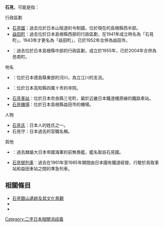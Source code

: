 {{disambig|cat=二字地名消歧義}}

'''石見'''，可能是指：

; 行政區劃
* [[石見國|石見國]]：過去位於日本山陰道的令制國，位於現在的島根縣西半部。
* [[益田町|益田町]]：過去位於日本島根縣西部的行政區劃，在1941年成立時名為「石見町」，1943年才更名為「益田町」，已於1952年合併為益田市。
* {{Tsl|ja|石見町}}：過去位於日本島根縣中部的行政區劃，成立於1955年，已於2004年合併為邑南町。

; 地名
* {{Tsl|ja|石見川 (徳島県)|石見川 (德島縣)}}：位於日本德島縣東部的河川，為立江川的支流。
* {{Tsl|ja|石見寺 (四万十市)|石見寺 (四萬十市)}}：位於日本高知縣四萬十市的寺院。
* [[石見車站|石見車站]]：位於日本奈良縣三宅町，屬於近畿日本鐵道橿原線的鐵路車站。
* [[石見機場|石見機場]]：位於日本島根縣益田市的機場。

; 人物
* [[石見氏|石見氏]]：日本人的姓氏之一。
* 石見守：日本過去的官職名稱。

; 其他
* {{Tsl|ja|石見 (戦艦)|石見號戰艦}}：過去隸屬大日本帝國海軍的前無畏艦，艦名取自石見國。
* [[松風號列車|石見號列車]]：過去在1961年至1985年期間由日本國有鐵道經營，行駛於鳥取車站和益田車站之間的準急列車。

== 相關條目 ==

* [[石見銀山遺跡及其文化景觀|石見銀山遺跡及其文化景觀]]
* {{Lookfrom|石見}}
* {{Intitle}}

{{DEFAULTSORT:Iwami}}
[[Category:二字日本相關消歧義|Category:二字日本相關消歧義]]